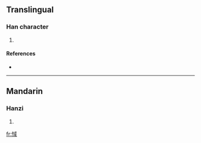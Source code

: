 ==Translingual==

===Han character===
{{Han char|rn=61|rad=心|as=08|sn=11|four=|canj=心戈口一 (PIRM)}}

# {{defn|Han|sort=心08}}

====References====
* {{Han ref|kx=0390.330|dkj=10788|dj=0725.010|hdz=42314.040|uh=60D0|ud=24784}}

----

==Mandarin==

===Hanzi===
{{cmn-hanzi|pin=[[dàn]] ([[dan4]]), [[yù]] ([[yu4]])|wg=tan<sup>4</sup>, yü<sup>4</sup>}}

# {{defn|Mandarin}}

[[fr:惐]]